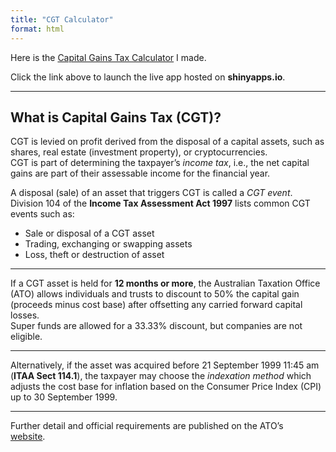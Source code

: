 ```yaml
---
title: "CGT Calculator"
format: html
---
```


Here is the [Capital Gains Tax Calculator](https://nicom2000.shinyapps.io/cgt_calculator/) I made.

Click the link above to launch the live app hosted on **shinyapps.io**.

------------------------------------------------------------------------

## What is Capital Gains Tax (CGT)?

CGT is levied on profit derived from the disposal of a capital assets, such as shares, real estate (investment property), or cryptocurrencies.\
CGT is part of determining the taxpayer’s *income tax*, i.e., the net capital gains are part of their assessable income for the financial year.

A disposal (sale) of an asset that triggers CGT is called a *CGT event*.\
Division 104 of the **Income Tax Assessment Act 1997** lists common CGT events such as:

-   Sale or disposal of a CGT asset\
-   Trading, exchanging or swapping assets\
-   Loss, theft or destruction of asset

------------------------------------------------------------------------

If a CGT asset is held for **12 months or more**, the Australian Taxation Office (ATO) allows individuals and trusts to discount to 50% the capital gain (proceeds minus cost base) after offsetting any carried forward capital losses.\
Super funds are allowed for a 33.33% discount, but companies are not eligible.

------------------------------------------------------------------------

Alternatively, if the asset was acquired before 21 September 1999 11:45 am (**ITAA Sect 114.1**), the taxpayer may choose the *indexation method* which adjusts the cost base for inflation based on the Consumer Price Index (CPI) up to 30 September 1999.

------------------------------------------------------------------------

Further detail and official requirements are published on the ATO’s\
[website](https://www.ato.gov.au/individuals-and-families/investments-and-assets/capital-gains-tax).
